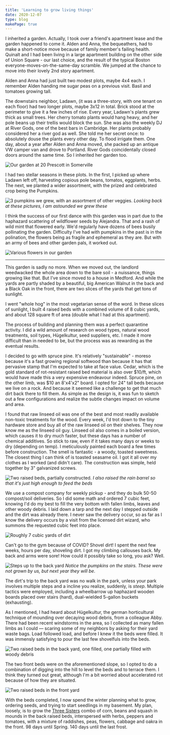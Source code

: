 ```yaml
---
title: 'Learning to grow living things'
date: 2020-12-07
type: blog
makePage: true
---
```



I inherited a garden. Actually, I took over a friend's apartment lease and the garden happened to come it. Alden and Anna, the bequeathers, had to make a short-notice move because of family member's failing health. Quinalt and I had been living in a large apartment building on the other side of Union Square - our last choice, and the result of the typical Boston everyone-moves-on-the-same-day scramble. We jumped at the chance to move into their lovely 2nd story apartment.

Alden and Anna had just built two modest plots, maybe 4x4 each. I remember Alden handing me sugar peas on a previous visit. Basil and tomatoes growing tall.

The downstairs neighbor, Ladawn, (it was a three-story, with one tenant on each floor) had two longer plots, maybe 3x12 in total. Brick stood at the perimeter to give it a few inches of rise. Every year, Ladawn's plants grew thick as small trees. Her cherry tomato plants would hang heavy, and her pole beans up their trellis would block the sun. She was also the weekly DJ at River Gods, one of the best bars in Cambridge. Her plants probably considered her a river god as well. She told me her secret once: to absolutely douse the plants every other day. To flood irrigate them. One day, about a year after Alden and Anna moved, she packed up an antique VW camper van and drove to Portland. River Gods coincidentally closed doors around the same time. So I inherited her garden too.

![Our garden at 20 Prescott in Somerville](../../images/garden_prescott.jpg)

I had two stellar seasons in these plots. In the first, I picked up where Ladawn left off, harvesting copious pole beans, tomatos, eggplants, herbs. The next, we planted a wider assortment, with the prized and celebrated crop being the Pumpkins.

![3 pumpkins we grew, with an assortment of other veggies.](../../images/pumpkins.jpg)
_Looking back at these pictures, I am astounded we grew these_

I think the success of our first dance with this garden was in part due to the haphazard scattering of wildflower seeds by Alejandra. That and a rash of wild mint that flowered early. We'd regularly have dozens of bees busily pollinating the garden. Difficulty I've had with pumpkins in the past is in the polination, the flowers being as fragile and ephemeral as they are. But with an army of bees and other garden pals, it worked out.

![Various flowers in our garden](../../images/flowers.jpg)

<HR />

This garden is sadly no more. When we moved out, the landlord weedwacked the whole area down to the bare soil - a nuissance, things growing like that. But I've since moved to a house in Medford. And while the yards are partly shaded by a beautiful, big American Walnut in the back and a Black Oak in the front, there are two slices of the yards that get tons of sunlight.

I went "whole hog" in the most vegetarian sense of the word. In these slices of sunlight, I built 4 raised beds with a combined volume of 8 cubic yards, and about 128 square ft of area (double what I had at this apartment).

The process of building and planning them was a perfect quarantine activity. I did a wild amount of research on wood types, natural wood treatments, soil types, Hügelkultur, seed suppliers, etc. I made it more difficult than in needed to be, but the process was as rewarding as the eventual results.

I decided to go with spruce pine. It's relatively "sustainable" - moreso because it's a fast growing regional softwood than because it has that pervasive stamp that I'm expected to take at face value. Cedar, which is the gold standard of rot-resistant raised bed material is also over $10/ft, which would have made this a very expensive endeavour indeed. Spruce pine, on the other limb, was $10 an 8'x4'x2" board. I opted for 24" tall beds because we live on a rock. And because it seemed like a challenge to get that much dirt back there to fill them. As simple as the design is, it was fun to sketch out a few configurations and realize the subtle changes impact on volume and area.

I found that raw linseed oil was one of the best and most readily available non-toxic treatments for the wood. Every week, I'd trot down to the tiny hardware store and buy all of the raw linseed oil on their shelves. They now know me as the linseed oil guy. Linseed oil also comes in a boiled version, which causes it to dry much faster, but these days has a number of chemical additives. So stick to raw, even if it takes many days or weeks to dry (depending on temp). I meticulously painted each board a few times before construction. The smell is fantastic - a woody, toasted sweetness. The closest thing I can think of is toasted seasame oil. I got it all over my clothes as I worked (and didn't care). The construction was simple, held together by 3" galvanized screws.

![Two raised beds, partially constructed.](../../images/beds_construction.png)
_I also raised the rain barrel so that it's just high enough to feed the beds_

We use a compost company for weekly pickup - and they do bulk 50-50 compost/soil deliveries. So I did some math and ordered 7 cubic feet, knowing I'd do my best to fill the very bottom with fallen limbs, leaves and other woody debris. I laid down a tarp and the next day I stepped outside and the dirt was already there. I never saw the delivery occur, so as far as I know the delivery occurs by a visit from the licensed dirt wizard, who summons the requested cubic feet into place.

![Roughly 7 cubic yards of dirt](../../images/dirt.jpg)

Can't go to the gym because of COVID? Shovel dirt! I spent the next few weeks, hours per day, shoveling dirt. I got my climbing callouses back. My back and arms were sore! How could it possibly take so long, you ask? Well.

![Steps up to the back yard](../../images/where_the_dirt_has_to_go.jpg)
_Notice the pumpkins on the stairs. These were not grown by us, but next year they will be._

The dirt's trip to the back yard was no walk in the park, unless your park involves multiple steps and a incline you realize, suddenly, is _steep_. Multiple tactics were employed, including a wheelbarrow up haphazard wooden boards placed over stairs (hard), dual-wielded 5-gallon buckets (exhausting).

As I mentioned, I had heard about Hügelkultur, the german horticultural technique of mounding over decaying wood debris, from a colleague Abby. There had been recent windstorms in the area, so I collected as many fallen limbs as I could — scaring some of my neighbors by asking for their yard waste bags. Load followed load, and before I knew it the beds were filled. It was immensly satisfying to pour the last few shovelfuls into the beds.

![Two raised beds in the back yard, one filled, one partially filled with woody debris](../../images/filling.jpg)

The two front beds were on the aforementioned slope, so I opted to do a combination of digging into the hill to level the beds and to terrace them. I think they turned out great, although I'm a bit worried about accelerated rot because of how they are situated.

![Two raised beds in the front yard](../../images/front_beds.jpg)

With the beds completed, I now spend the winter planning what to grow, ordering seeds, and trying to start seedlings in my basement. My plan, loosely, is to grow the [Three Sisters](http://gardening.cals.cornell.edu/lessons/curricula/the-three-sisters-exploring-an-iroquois-garden/how-to-plant-the-three-sisters/) combo of corn, beans and squash in mounds in the back raised beds, interspersed with herbs, peppers and tomatoes, with a mixture of raddishes, peas, flowers, cabbage and oakra in the front. 98 days until Spring. 140 days until the last frost.
